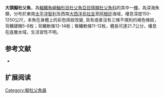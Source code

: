 {{Speciesbox
| name = 大頭擬杜父魚
| image = 
| image_width = 250px
| image_caption = 
| status = NE
| status_system = IUCN3.1
| genus = Cottunculus
| species = granulosus
| authority = [[Karrer|Karrer]], 1968
| synonyms = 
}}

'''大頭擬杜父魚'''，為[[輻鰭魚綱|輻鰭魚綱]][[鮋形目|鮋形目]][[杜父魚亞目|杜父魚亞目]][[隱棘杜父魚科|隱棘杜父魚科]]的其中一[[種|種]]，為深海魚類，分布於東南[[太平洋|太平洋]][[智利|智利]]及西南[[大西洋|大西洋]][[烏拉圭|烏拉圭]]至[[阿根廷|阿根廷]]海域，棲息深度150-1250公尺，本魚在身體上的彩色斑紋改變, 具有或者沒有三條不規則的褐色條紋，背鰭硬棘5-6枚；背鰭軟條13-14枚；臀鰭軟條11-12枚，體長可達21.7公分，棲息在底層水域，生活習性不明。
==参考文献==
*{{FishBase_species|genus=Cottunculus|species=granulosus|year=2014|month=5}}

== 扩展阅读 ==
{{refbegin}}
{{wikispecies-inline|Cottunculus granulosus|大頭擬杜父魚}}
{{refend}}

{{Wikispecies|Cottunculus granulosus}}
{{Taxonbar|from=Q1865946}}

[[Category:擬杜父魚屬|Category:擬杜父魚屬]]


{{魚類小作品}}